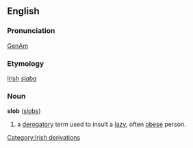 ==English==
===Pronunciation===
[[w:General American|GenAm]] {{IPA|[sl&#593;b]}}
===Etymology===
[[Irish]] ''[[slaba]]''
===Noun===
'''slob''' ([[slobs]])

# a [[derogatory]] term used to insult a [[lazy]], often [[obese]] person.

[[Category:Irish derivations]]
